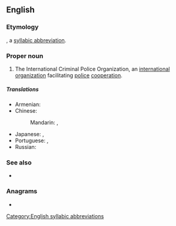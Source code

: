 ==English==

===Etymology===
{{blend|international|police|nodot=yes|lang=en}}, a [[syllabic abbreviation]].

===Proper noun===
{{en-proper noun}}

# The International Criminal Police Organization, an [[international]] [[organization]] facilitating [[police]] [[cooperation]].

=====Translations=====
{{trans-top|the International Criminal Police Organization}}
* Armenian: {{t|hy|Ինտերպոլ}}
* Chinese:
*: Mandarin: {{t+|cmn|國際刑警組織|sc=Hani}}, {{t+|cmn|国际刑警组织|tr=guójì xíngjǐng zǔzhī|sc=Hani}}
{{trans-mid}}
* Japanese: {{t|ja|インターポール|tr=Intāpōru|sc=Jpan}}, {{t|ja|国際刑事警察機構|tr=こくさいけいじけいさつきこう, kokusai keiji keisatsu kikō|sc=Jpan}}
* Portuguese: {{t|pt|Organização Internacional de Polícia Criminal}}, {{t|pt|Interpol|f}}
* Russian: {{t+|ru|Интерпо́л|m}}
{{trans-bottom}}

===See also===
* {{pedia}}

===Anagrams===
* {{anagrams|en|a=eilnoprt|Ternopil|pointrel|terpinol|topliner}}

[[Category:English syllabic abbreviations]]